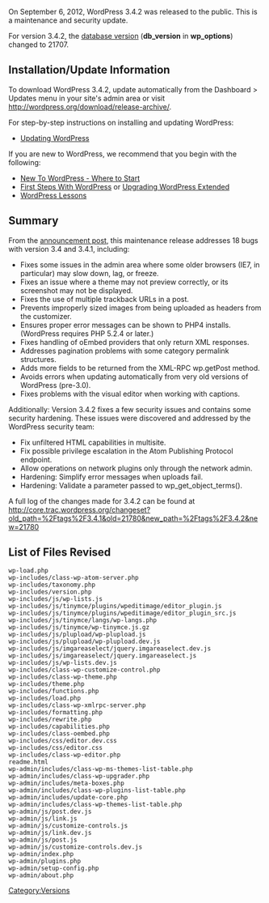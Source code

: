 {{Languages|
{{en|Version 3.4.2}}
{{zh-cn|3.4.2 版本}}
{{zh-tw|3.4.2 版本}}
{{ru|Версия 3.4.2}}
}}
On September 6, 2012, WordPress 3.4.2 was released to the public. This is a maintenance and security update.

For version 3.4.2, the [[Glossary#Database_version|database version]] ('''db_version''' in '''wp_options''') changed to 21707.

== Installation/Update Information ==
To download WordPress 3.4.2, update automatically from the Dashboard > Updates menu in your site's admin area or visit http://wordpress.org/download/release-archive/.

For step-by-step instructions on installing and updating WordPress:
* [[Updating WordPress]]

If you are new to WordPress, we recommend that you begin with the following:
* [[New To WordPress - Where to Start]]
* [[First Steps With WordPress]] or [[Upgrading WordPress Extended]]
* [[WordPress Lessons]]

== Summary ==
From the [http://wordpress.org/news/2012/09/wordpress-3-4-2/ announcement post], this maintenance release addresses 18 bugs with version 3.4 and 3.4.1, including:

* Fixes some issues in the admin area where some older browsers (IE7, in particular) may slow down, lag, or freeze.
* Fixes an issue where a theme may not preview correctly, or its screenshot may not be displayed.
* Fixes the use of multiple trackback URLs in a post.
* Prevents improperly sized images from being uploaded as headers from the customizer.
* Ensures proper error messages can be shown to PHP4 installs. (WordPress requires PHP 5.2.4 or later.)
* Fixes handling of oEmbed providers that only return XML responses.
* Addresses pagination problems with some category permalink structures.
* Adds more fields to be returned from the XML-RPC wp.getPost method.
* Avoids errors when updating automatically from very old versions of WordPress (pre-3.0).
* Fixes problems with the visual editor when working with captions.

Additionally: Version 3.4.2 fixes a few security issues and contains some security hardening. These issues were discovered and addressed by the WordPress security team:

* Fix unfiltered HTML capabilities in multisite.
* Fix possible privilege escalation in the Atom Publishing Protocol endpoint.
* Allow operations on network plugins only through the network admin.
* Hardening: Simplify error messages when uploads fail.
* Hardening: Validate a parameter passed to wp_get_object_terms().

A full log of the changes made for 3.4.2 can be found at http://core.trac.wordpress.org/changeset?old_path=%2Ftags%2F3.4.1&old=21780&new_path=%2Ftags%2F3.4.2&new=21780

== List of Files Revised ==
<pre>
wp-load.php
wp-includes/class-wp-atom-server.php
wp-includes/taxonomy.php
wp-includes/version.php
wp-includes/js/wp-lists.js
wp-includes/js/tinymce/plugins/wpeditimage/editor_plugin.js
wp-includes/js/tinymce/plugins/wpeditimage/editor_plugin_src.js
wp-includes/js/tinymce/langs/wp-langs.php
wp-includes/js/tinymce/wp-tinymce.js.gz
wp-includes/js/plupload/wp-plupload.js
wp-includes/js/plupload/wp-plupload.dev.js
wp-includes/js/imgareaselect/jquery.imgareaselect.dev.js
wp-includes/js/imgareaselect/jquery.imgareaselect.js
wp-includes/js/wp-lists.dev.js
wp-includes/class-wp-customize-control.php
wp-includes/class-wp-theme.php
wp-includes/theme.php
wp-includes/functions.php
wp-includes/load.php
wp-includes/class-wp-xmlrpc-server.php
wp-includes/formatting.php
wp-includes/rewrite.php
wp-includes/capabilities.php
wp-includes/class-oembed.php
wp-includes/css/editor.dev.css
wp-includes/css/editor.css
wp-includes/class-wp-editor.php
readme.html
wp-admin/includes/class-wp-ms-themes-list-table.php
wp-admin/includes/class-wp-upgrader.php
wp-admin/includes/meta-boxes.php
wp-admin/includes/class-wp-plugins-list-table.php
wp-admin/includes/update-core.php
wp-admin/includes/class-wp-themes-list-table.php
wp-admin/js/post.dev.js
wp-admin/js/link.js
wp-admin/js/customize-controls.js
wp-admin/js/link.dev.js
wp-admin/js/post.js
wp-admin/js/customize-controls.dev.js
wp-admin/index.php
wp-admin/plugins.php
wp-admin/setup-config.php
wp-admin/about.php
</pre>

{{Versions}}

[[Category:Versions]]